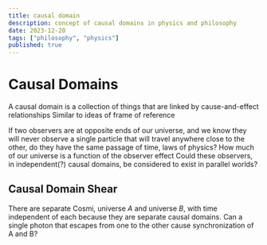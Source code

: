 ```yaml
---
title: causal domain
description: concept of causal domains in physics and philosophy
date: 2023-12-20
tags: ["philosophy", "physics"]
published: true
---
```


# Causal Domains
<Callout>
A causal domain is a collection of things that are linked by cause-and-effect relationships
</Callout>
Similar to ideas of frame of reference

If two observers are at opposite ends of our universe, and we know they will never observe a single particle that will travel anywhere close to the other, do they have the same passage of time, laws of physics? How much of our universe is a function of the observer effect
Could these observers, in independent(?) causal domains, be considered to exist in parallel worlds?
## Causal Domain Shear
There are separate Cosmi, universe $A$ and universe $B$, with time independent of each because they are separate causal domains. Can a single photon that escapes from one to the other cause synchronization of A and B?
